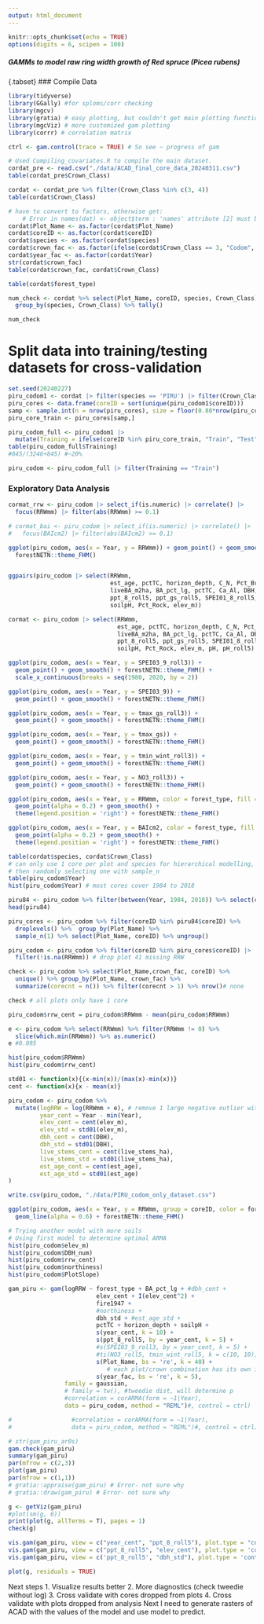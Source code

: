 ```yaml
---
output: html_document
---
```


```r
knitr::opts_chunk$set(echo = TRUE)
options(digits = 6, scipen = 100)
```

<h5> GAMMs to model raw ring width growth of Red spruce (<i>Picea rubens</i>)</h5> {.tabset}
### Compile Data
```r
library(tidyverse)
library(GGally) #for sploms/corr checking
library(mgcv)
library(gratia) # easy plotting, but couldn't get main plotting functions to work 
library(mgcViz) # more customized gam plotting
library(corrr) # correlation matrix

ctrl <- gam.control(trace = TRUE) # So see ~ progress of gam

# Used Compiling_covariates.R to compile the main dataset.
cordat_pre <- read.csv("./data/ACAD_final_core_data_20240311.csv") 
table(cordat_pre$Crown_Class)

cordat <- cordat_pre %>% filter(Crown_Class %in% c(3, 4)) 
table(cordat$Crown_Class)

# have to convert to factors, otherwise get:
    # Error in names(dat) <- object$term : 'names' attribute [2] must be the same length as the vector [0]
cordat$Plot_Name <- as.factor(cordat$Plot_Name)
cordat$coreID <- as.factor(cordat$coreID)
cordat$species <- as.factor(cordat$species)
cordat$crown_fac <- as.factor(ifelse(cordat$Crown_Class == 3, "Codom", "Inter"))
cordat$year_fac <- as.factor(cordat$Year)
str(cordat$crown_fac)
table(cordat$crown_fac, cordat$Crown_Class)

table(cordat$forest_type)

num_check <- cordat %>% select(Plot_Name, coreID, species, Crown_Class) %>% unique() %>% 
  group_by(species, Crown_Class) %>% tally()

num_check
```

# Split data into training/testing datasets for cross-validation
```r
set.seed(20240227)
piru_codom1 <- cordat |> filter(species == 'PIRU') |> filter(Crown_Class == 3)
piru_cores <- data.frame(coreID = sort(unique(piru_codom1$coreID)))
samp <- sample.int(n = nrow(piru_cores), size = floor(0.80*nrow(piru_cores)), replace = F)
piru_core_train <- piru_cores[samp,]

piru_codom_full <- piru_codom1 |> 
  mutate(Training = ifelse(coreID %in% piru_core_train, "Train", "Test")) 
table(piru_codom_full$Training)
#845/(3246+845) #~20%

piru_codom <- piru_codom_full |> filter(Training == "Train")

```

### Exploratory Data Analysis {.tabset}
```r
cormat_rrw <- piru_codom |> select_if(is.numeric) |> correlate() |> 
  focus(RRWmm) |> filter(abs(RRWmm) >= 0.1)

# cormat_bai <- piru_codom |> select_if(is.numeric) |> correlate() |> 
#   focus(BAIcm2) |> filter(abs(BAIcm2) >= 0.1)

ggplot(piru_codom, aes(x = Year, y = RRWmm)) + geom_point() + geom_smooth() + 
  forestNETN::theme_FHM()


ggpairs(piru_codom |> select(RRWmm,
                             est_age, pctTC, horizon_depth, C_N, Pct_Bryophyte,
                             liveBA_m2ha, BA_pct_lg, pctTC, Ca_Al, DBH, 
                             ppt_8_roll5, ppt_gs_roll5, SPEI01_8_roll5, SPEI03_8_roll5,
                             soilpH, Pct_Rock, elev_m))

cormat <- piru_codom |> select(RRWmm,
                               est_age, pctTC, horizon_depth, C_N, Pct_Bryophyte,
                               liveBA_m2ha, BA_pct_lg, pctTC, Ca_Al, DBH, 
                               ppt_8_roll5, ppt_gs_roll5, SPEI01_8_roll5, SPEI03_8_roll5,
                               soilpH, Pct_Rock, elev_m, pH, pH_roll5) |> correlate()

ggplot(piru_codom, aes(x = Year, y = SPEI03_9_roll3)) +
  geom_point() + geom_smooth() + forestNETN::theme_FHM() + 
  scale_x_continuous(breaks = seq(1980, 2020, by = 2))

ggplot(piru_codom, aes(x = Year, y = SPEI03_9)) +
  geom_point() + geom_smooth() + forestNETN::theme_FHM()

ggplot(piru_codom, aes(x = Year, y = tmax_gs_roll3)) +
  geom_point() + geom_smooth() + forestNETN::theme_FHM()

ggplot(piru_codom, aes(x = Year, y = tmax_gs)) +
  geom_point() + geom_smooth() + forestNETN::theme_FHM()

ggplot(piru_codom, aes(x = Year, y = tmin_wint_roll3)) +
  geom_point() + geom_smooth() + forestNETN::theme_FHM()

ggplot(piru_codom, aes(x = Year, y = NO3_roll3)) +
  geom_point() + geom_smooth() + forestNETN::theme_FHM()

ggplot(piru_codom, aes(x = Year, y = RRWmm, color = forest_type, fill = forest_type)) + 
  geom_point(alpha = 0.2) + geom_smooth() +
  theme(legend.position = 'right') + forestNETN::theme_FHM()

ggplot(piru_codom, aes(x = Year, y = BAIcm2, color = forest_type, fill = forest_type)) + 
  geom_point(alpha = 0.2) + geom_smooth() +
  theme(legend.position = 'right') + forestNETN::theme_FHM()

```


```r
table(cordat$species, cordat$Crown_Class) 
# can only use 1 core per plot and species for hierarchical modelling, so dropping any cores younger than 1984 (acid dep) 
# then randomly selecting one with sample_n
table(piru_codom$Year)
hist(piru_codom$Year) # most cores cover 1984 to 2018

piru84 <- piru_codom %>% filter(between(Year, 1984, 2018)) %>% select(coreID) %>% unique()
head(piru84)

piru_cores <- piru_codom %>% filter(coreID %in% piru84$coreID) %>% 
  droplevels() %>%  group_by(Plot_Name) %>% 
  sample_n(1) %>% select(Plot_Name, coreID) %>% ungroup() 

piru_codom <- piru_codom %>% filter(coreID %in% piru_cores$coreID) |> 
  filter(!is.na(RRWmm)) # drop plot 41 missing RRW

check <- piru_codom %>% select(Plot_Name,crown_fac, coreID) %>% 
  unique() %>% group_by(Plot_Name, crown_fac) %>% 
  summarize(corecnt = n()) %>% filter(corecnt > 1) %>% nrow()# none

check # all plots only have 1 core

piru_codom$rrw_cent = piru_codom$RRWmm - mean(piru_codom$RRWmm)

e <- piru_codom %>% select(RRWmm) %>% filter(RRWmm != 0) %>% 
  slice(which.min(RRWmm)) %>% as.numeric()
e #0.095

hist(piru_codom$RRWmm)
hist(piru_codom$rrw_cent)

std01 <- function(x){(x-min(x))/(max(x)-min(x))}
cent <- function(x){x - mean(x)}

piru_codom <- piru_codom %>% 
  mutate(logRRW = log(RRWmm + e), # remove 1 large negative outlier with log
         year_cent = Year - min(Year),
         elev_cent = cent(elev_m),
         elev_std = std01(elev_m),
         dbh_cent = cent(DBH),
         dbh_std = std01(DBH),
         live_stems_cent = cent(live_stems_ha),
         live_stems_std = std01(live_stems_ha),
         est_age_cent = cent(est_age),
         est_age_std = std01(est_age)
)

write.csv(piru_codom, "./data/PIRU_codom_only_dataset.csv")

ggplot(piru_codom, aes(x = Year, y = RRWmm, group = coreID, color = forest_type)) +
  geom_line(alpha = 0.6) + forestNETN::theme_FHM()

# Trying another model with more soils
# Using first model to determine optimal ARMA
hist(piru_codom$elev_m)
hist(piru_codom$DBH_num)
hist(piru_codom$rrw_cent)
hist(piru_codom$northiness)
hist(piru_codom$PlotSlope)

gam_piru <- gam(logRRW ~ forest_type + BA_pct_lg + #dbh_cent + 
                         elev_cent + I(elev_cent^2) + 
                         fire1947 +
                         #northiness + 
                         dbh_std + #est_age_std + 
                         pctTC + horizon_depth + soilpH +
                         s(year_cent, k = 10) + 
                         s(ppt_8_roll5, by = year_cent, k = 5) +
                         #s(SPEI03_9_roll3, by = year_cent, k = 5) +
                         #ti(NO3_roll5, tmin_wint_roll5, k = c(10, 10)) +
                         s(Plot_Name, bs = 're', k = 40) +   
                            # each plot/crown combination has its own intercept
                         s(year_fac, bs = 're', k = 5),
                family = gaussian, 
                # family = tw(), #tweedie dist, will determine p 
                #correlation = corARMA(form = ~1|Year),
                data = piru_codom, method = "REML")#, control = ctrl)

#                 #correlation = corARMA(form = ~1|Year),
#                 data = piru_codom, method = "REML")#, control = ctrl)

# str(gam_piru_ar0s)
gam.check(gam_piru)
summary(gam_piru)
par(mfrow = c(2,3))
plot(gam_piru)
par(mfrow = c(1,1))
# gratia::appraise(gam_piru) # Error- not sure why
# gratia::draw(gam_piru) # Error- not sure why

g <- getViz(gam_piru)
#plot(sm(g, 6))
print(plot(g, allTerms = T), pages = 1)
check(g)

vis.gam(gam_piru, view = c("year_cent", "ppt_8_roll5"), plot.type = "contour", color = 'topo')
vis.gam(gam_piru, view = c("ppt_8_roll5", "elev_cent"), plot.type = 'contour')
vis.gam(gam_piru, view = c('ppt_8_roll5', "dbh_std"), plot.type = 'contour')

plot(g, residuals = TRUE)

```

Next steps
1. Visualize results better
2. More diagnostics (check tweedie without log)
3. Cross validate with cores dropped from plots
4. Cross validate with plots dropped from analysis
Next I need to generate rasters of ACAD with the values of the model and use model to predict.